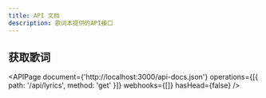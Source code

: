 ```yaml
---
title: API 文档
description: 歌词本提供的API接口
---
```



## 获取歌词

<APIPage
    document={'http://localhost:3000/api-docs.json'}
    operations={[{ path: '/api/lyrics', method: 'get' }]}
    webhooks={[]}
    hasHead={false}
/>

